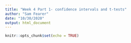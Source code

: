 ```yaml
---
title: "Week 4 Part 1- confidence intervals and t-tests"
author: "Sam Fearer"
date: "10/30/2020"
output: html_document
---
```


```r
knitr::opts_chunk$set(echo = TRUE)
```

